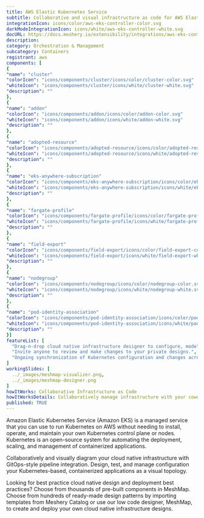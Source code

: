 ```yaml
---
title: AWS Elastic Kubernetes Service
subtitle: Collaborative and visual infrastructure as code for AWS Elastic Kubernetes Service
integrationIcon: icons/color/aws-eks-controller-color.svg
darkModeIntegrationIcon: icons/white/aws-eks-controller-white.svg
docURL: https://docs.meshery.io/extensibility/integrations/aws-eks-controller
description: 
category: Orchestration & Management
subcategory: Containers
registrant: aws
components: [
{
"name": "cluster"
"colorIcon": "icons/components/cluster/icons/color/cluster-color.svg"
"whiteIcon": "icons/components/cluster/icons/white/cluster-white.svg"
"description": ""
},
{
"name": "addon"
"colorIcon": "icons/components/addon/icons/color/addon-color.svg"
"whiteIcon": "icons/components/addon/icons/white/addon-white.svg"
"description": ""
},
{
"name": "adopted-resource"
"colorIcon": "icons/components/adopted-resource/icons/color/adopted-resource-color.svg"
"whiteIcon": "icons/components/adopted-resource/icons/white/adopted-resource-white.svg"
"description": ""
},
{
"name": "eks-anywhere-subscription"
"colorIcon": "icons/components/eks-anywhere-subscription/icons/color/eks-anywhere-subscription-color.svg"
"whiteIcon": "icons/components/eks-anywhere-subscription/icons/white/eks-anywhere-subscription-white.svg"
"description": ""
},
{
"name": "fargate-profile"
"colorIcon": "icons/components/fargate-profile/icons/color/fargate-profile-color.svg"
"whiteIcon": "icons/components/fargate-profile/icons/white/fargate-profile-white.svg"
"description": ""
},
{
"name": "field-export"
"colorIcon": "icons/components/field-export/icons/color/field-export-color.svg"
"whiteIcon": "icons/components/field-export/icons/white/field-export-white.svg"
"description": ""
},
{
"name": "nodegroup"
"colorIcon": "icons/components/nodegroup/icons/color/nodegroup-color.svg"
"whiteIcon": "icons/components/nodegroup/icons/white/nodegroup-white.svg"
"description": ""
},
{
"name": "pod-identity-association"
"colorIcon": "icons/components/pod-identity-association/icons/color/pod-identity-association-color.svg"
"whiteIcon": "icons/components/pod-identity-association/icons/white/pod-identity-association-white.svg"
"description": ""
}]
featureList: [
  "Drag-n-drop cloud native infrastructure designer to configure, model, and deploy your workloads.",
  "Invite anyone to review and make changes to your private designs.",
  "Ongoing synchronization of Kubernetes configuration and changes across any number of clusters."
]
workingSlides: [
  ../_images/meshmap-visualizer.png,
  ../_images/meshmap-designer.png
]
howItWorks: Collaborative Infrastructure as Code
howItWorksDetails: Collaboratively manage infrastructure with your coworkers synchronously sharing the same designs.
published: TRUE
---
```

<p>
Amazon Elastic Kubernetes Service (Amazon EKS) is a managed service that you can use to run Kubernetes on AWS without needing to install, operate, and maintain your own Kubernetes control plane or nodes. Kubernetes is an open-source system for automating the deployment, scaling, and management of containerized applications.
</p>
<p>
    Collaboratively and visually diagram your cloud native infrastructure with GitOps-style pipeline integration. Design, test, and manage configuration your Kubernetes-based, containerized applications as a visual topology.
</p>
<p>
    Looking for best practice cloud native design and deployment best practices? Choose from thousands of pre-built components in MeshMap. Choose from hundreds of ready-made design patterns by importing templates from Meshery Catalog or use our low code designer, MeshMap, to create and deploy your own cloud native infrastructure designs.
</p>
